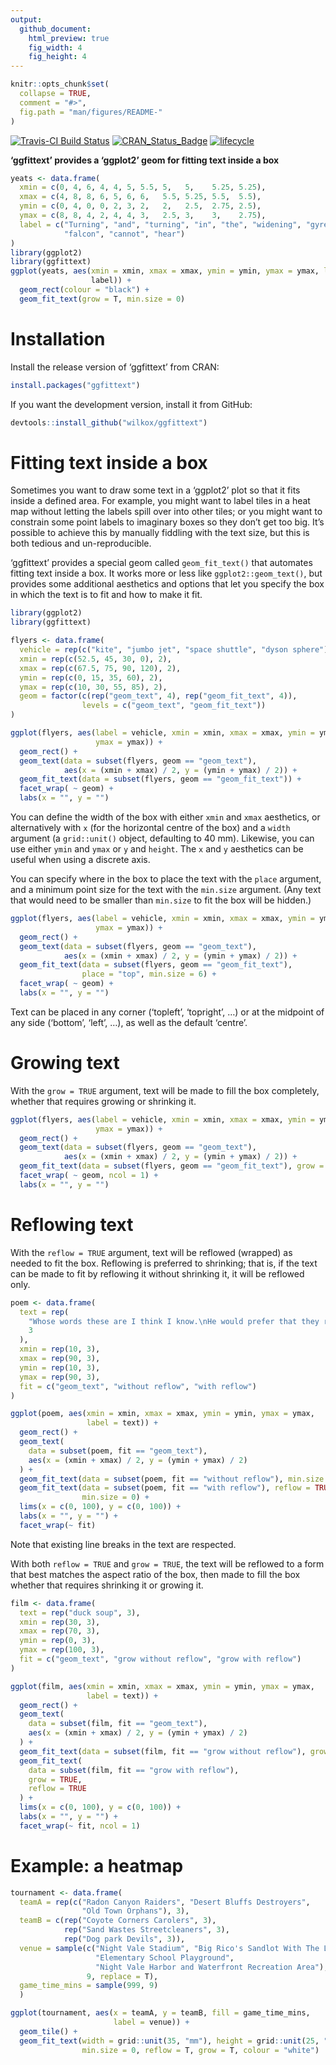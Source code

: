 ```yaml
---
output: 
  github_document:
    html_preview: true
    fig_width: 4
    fig_height: 4
---
```


```r
knitr::opts_chunk$set(
  collapse = TRUE,
  comment = "#>",
  fig.path = "man/figures/README-"
)
```

[![Travis-CI Build Status](https://travis-ci.org/wilkox/ggfittext.svg?branch=master)](https://travis-ci.org/wilkox/ggfittext)
[![CRAN_Status_Badge](http://www.r-pkg.org/badges/version/ggfittext)](https://cran.r-project.org/package=ggfittext)
[![lifecycle](https://img.shields.io/badge/lifecycle-maturing-blue.svg)](https://www.tidyverse.org/lifecycle/#maturing)

**'ggfittext' provides a 'ggplot2' geom for fitting text inside a box**

```r
yeats <- data.frame(
  xmin = c(0, 4, 6, 4, 4, 5, 5.5, 5,   5,    5.25, 5.25),
  xmax = c(4, 8, 8, 6, 5, 6, 6,   5.5, 5.25, 5.5,  5.5),
  ymin = c(0, 4, 0, 0, 2, 3, 2,   2,   2.5,  2.75, 2.5),
  ymax = c(8, 8, 4, 2, 4, 4, 3,   2.5, 3,    3,    2.75),
  label = c("Turning", "and", "turning", "in", "the", "widening", "gyre", "the",
            "falcon", "cannot", "hear")
)
library(ggplot2)
library(ggfittext)
ggplot(yeats, aes(xmin = xmin, xmax = xmax, ymin = ymin, ymax = ymax, label =
                  label)) +
  geom_rect(colour = "black") +
  geom_fit_text(grow = T, min.size = 0)
```

# Installation

Install the release version of 'ggfittext' from CRAN:

```r
install.packages("ggfittext")
```

If you want the development version, install it from GitHub:

```r
devtools::install_github("wilkox/ggfittext")
```

# Fitting text inside a box

Sometimes you want to draw some text in a 'ggplot2' plot so that it fits inside a
defined area. For example, you might want to label tiles in a heat map without
letting the labels spill over into other tiles; or you might want to constrain
some point labels to imaginary boxes so they don't get too big. It's possible
to achieve this by manually fiddling with the text size, but this is both
tedious and un-reproducible.

'ggfittext' provides a special geom called `geom_fit_text()` that automates
fitting text inside a box. It works more or less like `ggplot2::geom_text()`,
but provides some additional aesthetics and options that let you specify the box
in which the text is to fit and how to make it fit.

```r
library(ggplot2)
library(ggfittext)

flyers <- data.frame(
  vehicle = rep(c("kite", "jumbo jet", "space shuttle", "dyson sphere"), 2),
  xmin = rep(c(52.5, 45, 30, 0), 2),
  xmax = rep(c(67.5, 75, 90, 120), 2),
  ymin = rep(c(0, 15, 35, 60), 2),
  ymax = rep(c(10, 30, 55, 85), 2),
  geom = factor(c(rep("geom_text", 4), rep("geom_fit_text", 4)),
                levels = c("geom_text", "geom_fit_text"))
)

ggplot(flyers, aes(label = vehicle, xmin = xmin, xmax = xmax, ymin = ymin,
                   ymax = ymax)) + 
  geom_rect() +
  geom_text(data = subset(flyers, geom == "geom_text"),
            aes(x = (xmin + xmax) / 2, y = (ymin + ymax) / 2)) +
  geom_fit_text(data = subset(flyers, geom == "geom_fit_text")) +
  facet_wrap( ~ geom) +
  labs(x = "", y = "")
```

You can define the width of the box with either `xmin` and `xmax` aesthetics,
or alternatively with `x` (for the horizontal centre of the box) and a `width`
argument (a `grid::unit()` object, defaulting to 40 mm). Likewise, you can use
either `ymin` and `ymax` or `y` and `height`. The `x` and `y` aesthetics can be
useful when using a discrete axis.

You can specify where in the box to place the text with the `place` argument,
and a minimum point size for the text with the `min.size` argument. (Any text
that would need to be smaller than `min.size` to fit the box will be hidden.)

```r
ggplot(flyers, aes(label = vehicle, xmin = xmin, xmax = xmax, ymin = ymin,
                   ymax = ymax)) + 
  geom_rect() +
  geom_text(data = subset(flyers, geom == "geom_text"),
            aes(x = (xmin + xmax) / 2, y = (ymin + ymax) / 2)) +
  geom_fit_text(data = subset(flyers, geom == "geom_fit_text"),
                place = "top", min.size = 6) +
  facet_wrap( ~ geom) +
  labs(x = "", y = "")
```

Text can be placed in any corner (‘topleft’, ‘topright’, …) or at the midpoint
of any side (‘bottom’, ‘left’, …), as well as the default ‘centre’.

# Growing text

With the `grow = TRUE` argument, text will be made to fill the box completely,
whether that requires growing or shrinking it.

```r
ggplot(flyers, aes(label = vehicle, xmin = xmin, xmax = xmax, ymin = ymin, 
                   ymax = ymax)) +
  geom_rect() +
  geom_text(data = subset(flyers, geom == "geom_text"),
            aes(x = (xmin + xmax) / 2, y = (ymin + ymax) / 2)) +
  geom_fit_text(data = subset(flyers, geom == "geom_fit_text"), grow = T) +
  facet_wrap( ~ geom, ncol = 1) +
  labs(x = "", y = "")
```

# Reflowing text

With the `reflow = TRUE` argument, text will be reflowed (wrapped) as needed to
fit the box. Reflowing is preferred to shrinking; that is, if the text can be
made to fit by reflowing it without shrinking it, it will be reflowed only.

```r
poem <- data.frame(
  text = rep(
    "Whose words these are I think I know.\nHe would prefer that they reflow",
    3
  ),
  xmin = rep(10, 3),
  xmax = rep(90, 3),
  ymin = rep(10, 3),
  ymax = rep(90, 3),
  fit = c("geom_text", "without reflow", "with reflow")
)

ggplot(poem, aes(xmin = xmin, xmax = xmax, ymin = ymin, ymax = ymax,
                 label = text)) +
  geom_rect() +
  geom_text(
    data = subset(poem, fit == "geom_text"),
    aes(x = (xmin + xmax) / 2, y = (ymin + ymax) / 2)
  ) +
  geom_fit_text(data = subset(poem, fit == "without reflow"), min.size = 0) +
  geom_fit_text(data = subset(poem, fit == "with reflow"), reflow = TRUE,
                min.size = 0) +
  lims(x = c(0, 100), y = c(0, 100)) +
  labs(x = "", y = "") +
  facet_wrap(~ fit)
```

Note that existing line breaks in the text are respected.

With both `reflow = TRUE` and `grow = TRUE`, the text will be reflowed to a
form that best matches the aspect ratio of the box, then made to fill the box
whether that requires shrinking it or growing it.

```r
film <- data.frame(
  text = rep("duck soup", 3),
  xmin = rep(30, 3),
  xmax = rep(70, 3),
  ymin = rep(0, 3),
  ymax = rep(100, 3),
  fit = c("geom_text", "grow without reflow", "grow with reflow")
)

ggplot(film, aes(xmin = xmin, xmax = xmax, ymin = ymin, ymax = ymax,
                 label = text)) +
  geom_rect() +
  geom_text(
    data = subset(film, fit == "geom_text"),
    aes(x = (xmin + xmax) / 2, y = (ymin + ymax) / 2)
  ) +
  geom_fit_text(data = subset(film, fit == "grow without reflow"), grow = TRUE) +
  geom_fit_text(
    data = subset(film, fit == "grow with reflow"),
    grow = TRUE,
    reflow = TRUE
  ) +
  lims(x = c(0, 100), y = c(0, 100)) +
  labs(x = "", y = "") +
  facet_wrap(~ fit, ncol = 1)
```

# Example: a heatmap

```r
tournament <- data.frame(
  teamA = rep(c("Radon Canyon Raiders", "Desert Bluffs Destroyers",
                "Old Town Orphans"), 3),
  teamB = c(rep("Coyote Corners Carolers", 3),
            rep("Sand Wastes Streetcleaners", 3),
            rep("Dog park Devils", 3)),
  venue = sample(c("Night Vale Stadium", "Big Rico's Sandlot With The Lot",
                   "Elementary School Playground",
                   "Night Vale Harbor and Waterfront Recreation Area"),
                 9, replace = T),
  game_time_mins = sample(999, 9)
  )

ggplot(tournament, aes(x = teamA, y = teamB, fill = game_time_mins,
                       label = venue)) +
  geom_tile() +
  geom_fit_text(width = grid::unit(35, "mm"), height = grid::unit(25, "mm"), 
                min.size = 0, reflow = T, grow = T, colour = "white")
```

